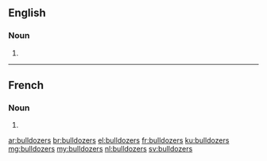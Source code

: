 ==English==

===Noun===
{{head|en|plural}}

# {{plural of|bulldozer|lang=en}}

----

==French==

===Noun===
{{head|fr|plural|g=m-p}}

# {{plural of|bulldozer|lang=fr}}

[[ar:bulldozers]]
[[br:bulldozers]]
[[el:bulldozers]]
[[fr:bulldozers]]
[[ku:bulldozers]]
[[mg:bulldozers]]
[[my:bulldozers]]
[[nl:bulldozers]]
[[sv:bulldozers]]